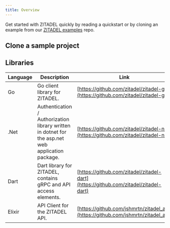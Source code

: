 ```yaml
---
title: Overview
---
```



Get started with ZITADEL quickly by reading a quickstart or by cloning an example from our [ZITADEL examples](https://github.com/zitadel/zitadel-examples) repo.

<Tabs>
  <TabItem value="app" label="Web · Native applications" default>
    <CardWrapper>
      <Card link="/docs/quickstarts/login/angular" imageSource="/img/tech/angular.svg" title="Angular" description="Add the user login to your application and query some data from the userinfo endpoint" />
      <Card link="/docs/quickstarts/login/react" imageSource="/img/tech/react.png" title="React" description="Logs into your application and queries some data from the userinfo endpoint" />
      <Card link="/docs/quickstarts/login/flutter" imageSource="/img/tech/flutter.svg" title="Flutter" description="Mobile Application working for iOS and Android that authenticates your user." />
      <Card link="/docs/quickstarts/login/nextjs" imageSource="/img/tech/nextjs.svg" title="NextJS" description="A simple application to log into your user account and query some data from User endpoint." />
    </CardWrapper>
  </TabItem>
  <TabItem value="backend" label="Backend · API">
    <CardWrapper>
      <Card link="/docs/quickstarts/call-zitadel-api/go" imageSource="/img/tech/golang.svg" title="GO" description="Demonstrates how to fetch some data from the ZITADEL management API." />
      <Card link="/docs/quickstarts/call-zitadel-api/dot-net" imageSource="/img/tech/dotnet.svg" title=".NET" description="This integration guide shows you how to integrate ZITADEL into your .NET application. It demonstrates how to fetch some data from the ZITADEL management API." />
    </CardWrapper>
  </TabItem>
  <TabItem value="proxy" label="Proxy">
    <CardWrapper>
      <Card link="/docs/quickstarts/identity-proxy/oauth2-proxy" imageSource="/img/tech/oauth2-proxy.svg" title="OAuth 2.0 Proxy" description="Allows services to delegate the authentication flow to a IDP, for example ZITADEL" />
    </CardWrapper>
  </TabItem>
</Tabs>

## Clone a sample project

<CardWrapper>
  <Card githubLink="https://github.com/zitadel/zitadel-examples/tree/main/java/spring-boot" title="Java" label="Java" />
  <Card githubLink="https://github.com/zitadel/zitadel-examples/tree/main/python3" title="Python" label="Python" />
  <Card githubLink="https://github.com/zitadel/zitadel-examples/tree/main/angular" title="Angular" label="Web · Mobile Web" />
  <Card githubLink="https://github.com/zitadel/zitadel-examples/tree/main/nextjs" title="NextJS" label="Web · Mobile Web" />
</CardWrapper>

## Libraries


| Language     | Description          | Link        |
| ------------ | ---------------------|-------------|
| Go           | Go client library for ZITADEL.     | [https://github.com/zitadel/zitadel-go](https://github.com/zitadel/zitadel-go)
| .Net         | Authentication / Authorization library written in dotnet for the asp.net web application package. | [https://github.com/zitadel/zitadel-net](https://github.com/zitadel/zitadel-net)
| Dart         | Dart library for ZITADEL, contains gRPC and API access elements.   | [https://github.com/zitadel/zitadel-dart](https://github.com/zitadel/zitadel-dart) |
| Elixir       | API Client for the ZITADEL API. | [https://github.com/jshmrtn/zitadel_api](https://github.com/jshmrtn/zitadel_api) |
